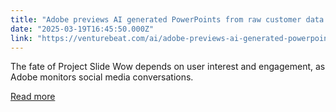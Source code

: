 ```yaml
---
title: "Adobe previews AI generated PowerPoints from raw customer data with ‘Project Slide Wow’"
date: "2025-03-19T16:45:50.000Z"
link: "https://venturebeat.com/ai/adobe-previews-ai-generated-powerpoints-from-raw-customer-data-with-project-slide-wow/"
---
```


The fate of Project Slide Wow depends on user interest and engagement, as Adobe monitors social media conversations.

[Read more](https://venturebeat.com/ai/adobe-previews-ai-generated-powerpoints-from-raw-customer-data-with-project-slide-wow/)
